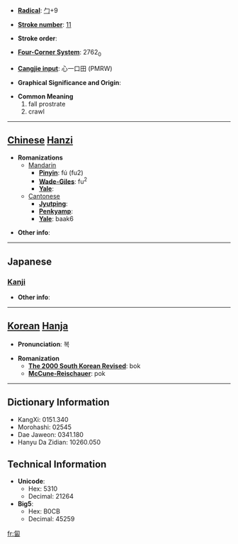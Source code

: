 * '''[[Wiktionary:Chinese radical index| Radical]]''': [[Wiktionary:Chinese radical index 勹|勹]]+9

* '''[[Wiktionary:Chinese total strokes index|Stroke number]]''': [[Wiktionary:Chinese total strokes index 11|11]]

* '''Stroke order''': 

* '''[[Wiktionary:Chinese four corner index|Four-Corner System]]''': 2762<sub>0</sub>

* '''[[Wiktionary:Chinese Cangjie index|Cangjie input]]''': 心一口田 (PMRW)

* '''Graphical Significance and Origin''': 

* '''Common Meaning'''
*#fall prostrate
*# crawl


----

== [[Chinese]] [[Hanzi]] ==

* '''Romanizations'''
** [[Mandarin]]
*** '''[[Pinyin]]''': fú (fu2)
*** '''[[Wade-Giles]]''': fu<sup>2</sup>
*** '''[[Yale]]''': 
**[[Cantonese]]
***'''[[Jyutping]]''':
***'''[[Penkyamp]]''': 
***'''[[Yale]]''': baak6

* '''Other info''': 

----

==Japanese==
===[[Kanji]]===
{{kanji|on readings=[[ほく]] (hoku), [[ふく]] (fuku), [[ぼく]] (boku)
|kun readings=[[はらばう]] (harabau)
}}

* '''Other info''':  

----

== [[Korean]] [[Hanja]] ==

* '''Pronunciation''': 복

* '''Romanization'''
** '''[[The 2000 South Korean Revised Romanization|The 2000 South Korean Revised]]''': bok
** '''[[McCune-Reischauer]]''': pok

----

== Dictionary Information ==

* KangXi: 0151.340
* Morohashi: 02545
* Dae Jaweon: 0341.180
* Hanyu Da Zidian: 10260.050

== Technical Information ==

* '''Unicode''':
** Hex: 5310
** Decimal: 21264
* '''Big5''':
** Hex: B0CB
** Decimal: 45259

[[fr:匐]]